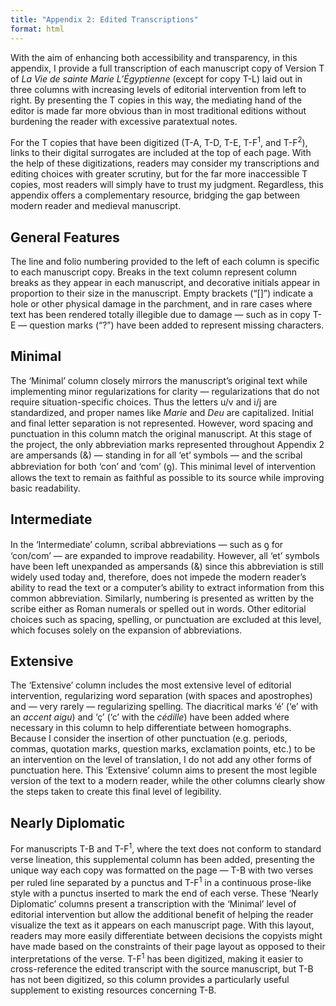 ```yaml
---
title: "Appendix 2: Edited Transcriptions"
format: html
---
```


With the aim of enhancing both accessibility and transparency, in this appendix, I provide a full transcription of each manuscript copy of Version T of *La Vie de sainte Marie L’Égyptienne* (except for copy T-L) laid out in three columns with increasing levels of editorial intervention from left to right. By presenting the T copies in this way, the mediating hand of the editor is made far more obvious than in most traditional editions without burdening the reader with excessive paratextual notes.

For the T copies that have been digitized (T-A, T-D, T-E, T-F^1^, and T-F^2^), links to their digital surrogates are included at the top of each page. With the help of these digitizations, readers may consider my transcriptions and editing choices with greater scrutiny, but for the far more inaccessible T copies, most readers will simply have to trust my judgment. Regardless, this appendix offers a complementary resource, bridging the gap between modern reader and medieval manuscript.

## General Features
The line and folio numbering provided to the left of each column is specific to each manuscript copy. Breaks in the text column represent column breaks as they appear in each manuscript, and decorative initials appear in proportion to their size in the manuscript. Empty brackets (“[]”) indicate a hole or other physical damage in the parchment, and in rare cases where text has been rendered totally illegible due to damage — such as in copy T-E — question marks (“?”) have been added to represent missing characters.

## Minimal
The 'Minimal' column closely mirrors the manuscript’s original text while implementing minor regularizations for clarity — regularizations that do not require situation-specific choices. Thus the letters u/v and i/j are standardized, and proper names like *Marie* and *Deu* are capitalized. Initial and final letter separation is not represented. However, word spacing and punctuation in this column match the original manuscript. At this stage of the project, the only abbreviation marks represented throughout Appendix 2 are ampersands (&) — standing in for all 'et' symbols — and the scribal abbreviation for both ‘con’ and ‘com’ (ꝯ). This minimal level of intervention allows the text to remain as faithful as possible to its source while improving basic readability.

## Intermediate
In the 'Intermediate' column, scribal abbreviations — such as ꝯ for 'con/com' — are expanded to improve readability. However, all 'et' symbols have been left unexpanded as ampersands (&) since this abbreviation is still widely used today and, therefore, does not impede the modern reader’s ability to read the text or a computer’s ability to extract information from this common abbreviation. Similarly, numbering is presented as written by the scribe either as Roman numerals or spelled out in words. Other editorial choices such as spacing, spelling, or punctuation are excluded at this level, which focuses solely on the expansion of abbreviations.

## Extensive
The 'Extensive' column includes the most extensive level of editorial intervention, regularizing word separation (with spaces and apostrophes) and — very rarely — regularizing spelling. The diacritical marks ‘é’ (‘e’ with an *accent aigu*) and ‘ç’ (‘c’ with the *cédille*) have been added where necessary in this column to help differentiate between homographs. Because I consider the insertion of other punctuation (e.g. periods, commas, quotation marks, question marks, exclamation points, etc.) to be an intervention on the level of translation, I do not add any other forms of punctuation here. This ‘Extensive’ column aims to present the most legible version of the text to a modern reader, while the other columns clearly show the steps taken to create this final level of legibility.

## Nearly Diplomatic
For manuscripts T-B and T-F^1^, where the text does not conform to standard verse lineation, this supplemental column has been added, presenting the unique way each copy was formatted on the page — T-B with two verses per ruled line separated by a punctus and T-F^1^ in a continuous prose-like style with a punctus inserted to mark the end of each verse. These ‘Nearly Diplomatic’ columns present a transcription with the ‘Minimal’ level of editorial intervention but allow the additional benefit of helping the reader visualize the text as it appears on each manuscript page. With this layout, readers may more easily differentiate between decisions the copyists might have made based on the constraints of their page layout as opposed to their interpretations of the verse. T-F^1^ has been digitized, making it easier to cross-reference the edited transcript with the source manuscript, but T-B has not been digitized, so this column provides a particularly useful supplement to existing resources concerning T-B.

